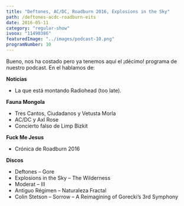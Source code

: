 ```yaml
---
title: "Deftones, AC/DC, Roadburn 2016, Explosions in the Sky"
path: /deftones-acdc-roadburn-eits
date: 2016-05-11
category: "regular-show"
ivoox: "11490386"
featuredImage: "../images/podcast-10.png"
programNumber: 10
---
```


Bueno, nos ha costado pero ya tenemos aquí el ¡décimo! programa de nuestro podcast. En el hablamos de:

**Noticias**

- La que está montando Radiohead (too late).

**Fauna Mongola**

- Tres Cantos, Ciudadanos y Vetusta Morla
- AC/DC y Axl Rose
- Concierto falso de Limp Bizkit

**Fuck Me Jesus**

- Crónica de Roadburn 2016

**Discos**

- Deftones – Gore
- Explosions in the Sky – The Wilderness
- Moderat – III
- Antiguo Régimen – Naturaleza Fractal
- Colin Stetson – Sorrow – A Reimagining of Gorecki’s 3rd Symphony
